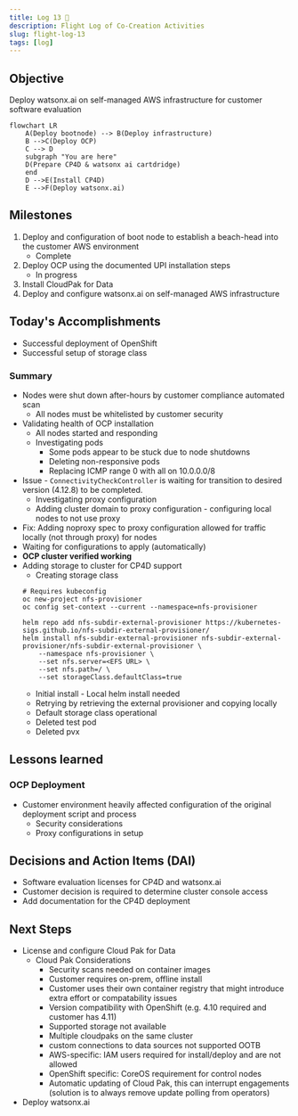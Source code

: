 ```yaml
---
title: Log 13 🛫
description: Flight Log of Co-Creation Activities
slug: flight-log-13
tags: [log]
---
```


## Objective
Deploy watsonx.ai on self-managed AWS infrastructure for customer software evaluation

```mermaid
flowchart LR
    A(Deploy bootnode) --> B(Deploy infrastructure)
    B -->C(Deploy OCP)
    C --> D
    subgraph "You are here"
    D(Prepare CP4D & watsonx ai cartdridge)
    end
    D -->E(Install CP4D)
    E -->F(Deploy watsonx.ai)
```

## Milestones
1. Deploy and configuration of boot node to establish a beach-head into the customer AWS environment
    - Complete
2. Deploy OCP using the documented UPI installation steps
    - In progress
3. Install CloudPak for Data
4. Deploy and configure watsonx.ai on self-managed AWS infrastructure

## Today's Accomplishments
- Successful deployment of OpenShift
- Successful setup of storage class

### Summary
- Nodes were shut down after-hours by customer compliance automated scan
    - All nodes must be whitelisted by customer security
- Validating health of OCP installation
    - All nodes started and responding
    - Investigating pods
        - Some pods appear to be stuck due to node shutdowns
        - Deleting non-responsive pods
        - Replacing ICMP range 0 with all on 10.0.0.0/8
- Issue - `ConnectivityCheckController` is waiting for transition to desired version (4.12.8) to be completed.
    - Investigating proxy configuration
    - Adding cluster domain to proxy configuration - configuring local nodes to not use proxy
- Fix: Adding noproxy spec to proxy configuration allowed for traffic locally (not through proxy) for nodes
- Waiting for configurations to apply (automatically)
- <strong>OCP cluster verified working</strong>
- Adding storage to cluster for CP4D support
    - Creating storage class
    ```
    # Requires kubeconfig
    oc new-project nfs-provisioner
    oc config set-context --current --namespace=nfs-provisioner
    ```
    ```
    helm repo add nfs-subdir-external-provisioner https://kubernetes-sigs.github.io/nfs-subdir-external-provisioner/
    helm install nfs-subdir-external-provisioner nfs-subdir-external-provisioner/nfs-subdir-external-provisioner \
        --namespace nfs-provisioner \
        --set nfs.server=<EFS URL> \
        --set nfs.path=/ \
        --set storageClass.defaultClass=true
    ```
    - Initial install - Local helm install needed
    - Retrying by retrieving the external provisioner and copying locally
    - Default storage class operational
    - Deleted test pod
    - Deleted pvx

## Lessons learned
### OCP Deployment
- Customer environment heavily affected configuration of the original deployment script and process
    - Security considerations
    - Proxy configurations in setup

## Decisions and Action Items (DAI)
- Software evaluation licenses for CP4D and watsonx.ai
- Customer decision is required to determine cluster console access
- Add documentation for the CP4D deployment

## Next Steps
- License and configure Cloud Pak for Data
    - Cloud Pak Considerations
        - Security scans needed on container images 
        - Customer requires on-prem, offline install
        - Customer uses their own container registry that might introduce extra effort or compatability issues 
        - Version compatibility with OpenShift (e.g. 4.10 required and customer has 4.11) 
        - Supported storage not available 
        - Multiple cloudpaks on the same cluster 
        - custom connections to data sources not supported OOTB 
        - AWS-specific: IAM users required for install/deploy and are not allowed 
        - OpenShift specific: CoreOS requirement for control nodes 
        - Automatic updating of Cloud Pak, this can interrupt engagements (solution is to always remove update polling from operators)
- Deploy watsonx.ai